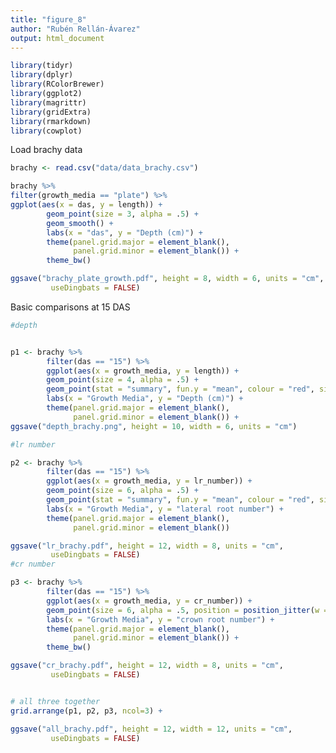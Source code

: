 ```yaml
---
title: "figure_8"
author: "Rubén Rellán-Ávarez"
output: html_document
---
```


```r

library(tidyr)
library(dplyr)
library(RColorBrewer)
library(ggplot2)
library(magrittr)
library(gridExtra)
library(rmarkdown)
library(cowplot)

```




Load brachy data

```r
brachy <- read.csv("data/data_brachy.csv")

brachy %>%
filter(growth_media == "plate") %>%
ggplot(aes(x = das, y = length)) +
        geom_point(size = 3, alpha = .5) +
        geom_smooth() +
        labs(x = "das", y = "Depth (cm)") +
        theme(panel.grid.major = element_blank(), 
              panel.grid.minor = element_blank()) +
        theme_bw()

ggsave("brachy_plate_growth.pdf", height = 8, width = 6, units = "cm", 
         useDingbats = FALSE)

```

Basic comparisons at 15 DAS

```r
#depth


p1 <- brachy %>%
        filter(das == "15") %>%
        ggplot(aes(x = growth_media, y = length)) +
        geom_point(size = 4, alpha = .5) +
        geom_point(stat = "summary", fun.y = "mean", colour = "red", size = 5) +
        labs(x = "Growth Media", y = "Depth (cm)") +
        theme(panel.grid.major = element_blank(), 
              panel.grid.minor = element_blank()) +
ggsave("depth_brachy.png", height = 10, width = 6, units = "cm")

#lr number

p2 <- brachy %>%
        filter(das == "15") %>%
        ggplot(aes(x = growth_media, y = lr_number)) +
        geom_point(size = 6, alpha = .5) +
        geom_point(stat = "summary", fun.y = "mean", colour = "red", size = 5)
        labs(x = "Growth Media", y = "lateral root number") +
        theme(panel.grid.major = element_blank(), 
              panel.grid.minor = element_blank()) 

ggsave("lr_brachy.pdf", height = 12, width = 8, units = "cm", 
         useDingbats = FALSE)
#cr number

p3 <- brachy %>%
        filter(das == "15") %>%
        ggplot(aes(x = growth_media, y = cr_number)) +
        geom_point(size = 6, alpha = .5, position = position_jitter(w = 0.2, h = 0.1)) +
        labs(x = "Growth Media", y = "crown root number") +
        theme(panel.grid.major = element_blank(), 
              panel.grid.minor = element_blank()) +
        theme_bw()

ggsave("cr_brachy.pdf", height = 12, width = 8, units = "cm", 
         useDingbats = FALSE)


# all three together
grid.arrange(p1, p2, p3, ncol=3) +

ggsave("all_brachy.pdf", height = 12, width = 12, units = "cm", 
         useDingbats = FALSE)

```





